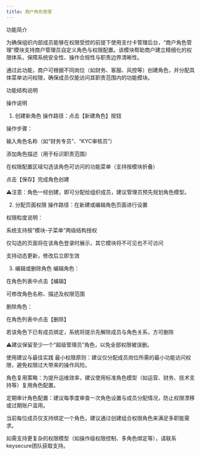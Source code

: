 ```yaml
---
title: 商户角色管理
---
```


功能简介

为确保组织内部成员能够在权限受控的前提下使用支付卡管理后台，“商户角色管理”模块支持商户管理员自定义角色与权限配置。该模块帮助商户建立精细化的权限体系，保障系统安全性、操作合规性与职责边界清晰性。

通过此功能，商户可根据不同岗位（如财务、客服、风控等）创建角色，并分配具体菜单访问权限，确保成员仅能访问其职责范围内的功能模块。


功能结构说明

操作说明
1. 创建新角色
操作路径：点击【新建角色】按钮

操作步骤：

输入角色名称（如“财务专员”、“KYC审核员”）

添加角色描述（用于标识职责范围）

在权限配置区域勾选该角色可访问的功能菜单（支持按模块折叠）

点击【保存】完成角色创建

⚠️注意：角色一经创建，即可分配给组织成员，建议管理员预先规划角色模型。

2. 分配页面权限
操作路径：在新建或编辑角色页面进行设置

权限粒度说明：

系统支持按“模块-子菜单”两级结构授权

仅勾选的页面将在该角色登录时展示，其它模块将不可见也不可访问

支持动态更新，修改后立即生效

3. 编辑或删除角色
编辑角色：

在角色列表中点击【编辑】

可修改角色名称、描述及权限范围

删除角色：

在角色列表中点击【删除】

若该角色下已有成员绑定，系统将提示先解除成员与角色关系，方可删除

<Note>
⚠️建议保留至少一个“超级管理员”角色，以免全部权限被误删。
</Note>


使用建议与最佳实践
最小权限原则：建议仅分配成员岗位所需的最小功能访问权限，避免权限过大带来的操作风险。

角色复用策略：为提升运维效率，建议使用标准角色模型（如运营、财务、技术支持等）复用角色配置。

定期审计角色配置：建议每季度审查一次角色设置与成员分配情况，防止权限漂移或过期账户滥用。


<Note>
当前每位成员仅支持绑定一个角色，建议通过创建组合权限角色来满足多职能需求。

如需支持更复杂的权限模型（如操作级权限控制、多角色绑定等），请联系keysecure团队获取支持。

</Note>


